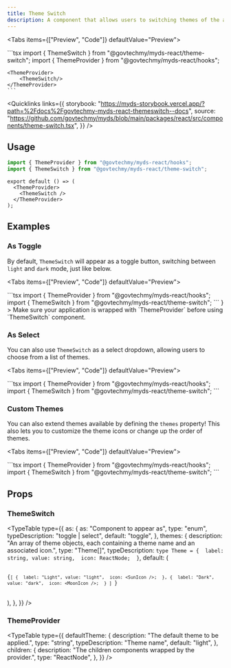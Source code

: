 ```yaml
---
title: Theme Switch
description: A component that allows users to switching themes of the application dynamically.
---
```



<ThemeProvider>

<Tabs items={["Preview", "Code"]} defaultValue="Preview">
  <Tab value="Preview">
    <div className="flex justify-center">
        <ThemeSwitch/>
    </div>
  </Tab>
  <Tab value="Code">
    ```tsx
    import { ThemeSwitch } from "@govtechmy/myds-react/theme-switch";
    import { ThemeProvider } from "@govtechmy/myds-react/hooks";

    <ThemeProvider>
        <ThemeSwitch/>
    </ThemeProvider>
    ```

  </Tab>
</Tabs>

<Quicklinks
  links={{
    storybook:
      "https://myds-storybook.vercel.app/?path=%2Fdocs%2Fgovtechmy-myds-react-themeswitch--docs",
    source:
      "https://github.com/govtechmy/myds/blob/main/packages/react/src/components/theme-switch.tsx",
  }}
/>

## Usage

```ts copy title="Import"
import { ThemeProvider } from "@govtechmy/myds-react/hooks";
import { ThemeSwitch } from "@govtechmy/myds-react/theme-switch";
```

```tsx copy title="Anatomy"
export default () => (
  <ThemeProvider>
    <ThemeSwitch />
  </ThemeProvider>
);
```

## Examples

### As Toggle

By default, `ThemeSwitch` will appear as a toggle button, switching between `light` and `dark` mode, just like below.

<Tabs items={["Preview", "Code"]} defaultValue="Preview">
  <Tab value="Preview">
    <div className="flex justify-center">
      <ThemeSwitch as="toggle" />
    </div>

  </Tab>
  <Tab value="Code">
```tsx
import { ThemeProvider } from "@govtechmy/myds-react/hooks";
import { ThemeSwitch } from "@govtechmy/myds-react/theme-switch";

<ThemeProvider>
  <ThemeSwitch as="toggle" />
</ThemeProvider>
```

</Tab>
</Tabs>
<Callout
  type="info"
  title="Important"
  className="bg-bg-primary-50 text-txt-primary border-transparent"
  icon={<InfoIcon className="size-5" />}
>
  Make sure your application is wrapped with `ThemeProvider` before using
  `ThemeSwitch` component.
</Callout>

### As Select

You can also use `ThemeSwitch` as a select dropdown, allowing users to choose from a list of themes.

<Tabs items={["Preview", "Code"]} defaultValue="Preview">
<Tab value="Preview">
  <div className="flex justify-center">
    <ThemeSwitch as="select" />
  </div>
</Tab>
<Tab value="Code">
```tsx
import { ThemeProvider } from "@govtechmy/myds-react/hooks";
import { ThemeSwitch } from "@govtechmy/myds-react/theme-switch";

<ThemeProvider>
  <ThemeSwitch as="select" />
</ThemeProvider>
```

  </Tab>
</Tabs>

### Custom Themes

You can also extend themes available by defining the `themes` property! This also lets you to customize the theme icons or change up the order of themes.

<Tabs items={["Preview", "Code"]} defaultValue="Preview">
<Tab value="Preview">
  <div className="flex justify-center gap-6 items-center">
  <ThemeSwitch
    as="toggle"
    themes={[
      {
        icon: "🌞",
        label: "Light",
        value: "light",
      },
      {
        icon: "🌚",
        label: "Dark",
        value: "dark",
      },
      {
        icon: "🌐",
        label: "System",
        value: "system",
      },
    ]}
  />
  <ThemeSwitch
    as="select"
    themes={[
      {
        icon: "🌞",
        label: "Light",
        value: "light",
      },
      {
        icon: "🌚",
        label: "Dark",
        value: "dark",
      },
      {
        icon: "🌐",
        label: "System",
        value: "system",
      },
    ]}
  />
  </div>
</Tab>
<Tab value="Code">
```tsx
import { ThemeProvider } from "@govtechmy/myds-react/hooks";
import { ThemeSwitch } from "@govtechmy/myds-react/theme-switch";

<ThemeProvider>
  <ThemeSwitch
    as="toggle"
    themes={[
      {
        icon: "🌞",
        label: "Light",
        value: "light",
      },
      {
        icon: "🌚",
        label: "Dark",
        value: "dark",
      },
      {
        icon: "🌐",
        label: "System",
        value: "system",
      },
    ]}
  />
  <ThemeSwitch
    as="select"
    themes={[
      {
        icon: "🌞",
        label: "Light",
        value: "light",
      },
      {
        icon: "🌚",
        label: "Dark",
        value: "dark",
      },
      {
        icon: "🌐",
        label: "System",
        value: "system",
      },
    ]}
  />
</ThemeProvider>
```

  </Tab>
</Tabs>

## Props

### ThemeSwitch

<TypeTable
  type={{
    as: {
      as: "Component to appear as",
      type: "enum",
      typeDescription: "toggle | select",
      default: "toggle",
    },
    themes: {
      description:
        "An array of theme objects, each containing a theme name and an associated icon.",
      type: "Theme[]",
      typeDescription: `type Theme = { 
    label: string,
    value: string, 
    icon: ReactNode; 
}`,
      default: (
        <pre>
          <code>
            {`[
    { 
        label: "Light",
        value: "light", 
        icon: <SunIcon />; 
    },
    { 
        label: "Dark",
        value: "dark", 
        icon: <MoonIcon />; 
    }
]
`}
          </code>
        </pre>
      ),
    },
  }}
/>

### ThemeProvider

<TypeTable
  type={{
    defaultTheme: {
      description: "The default theme to be applied.",
      type: "string",
      typeDescription: "Theme name",
      default: "light",
    },
    children: {
      description: "The children components wrapped by the provider.",
      type: "ReactNode",
    },
  }}
/>

</ThemeProvider>
